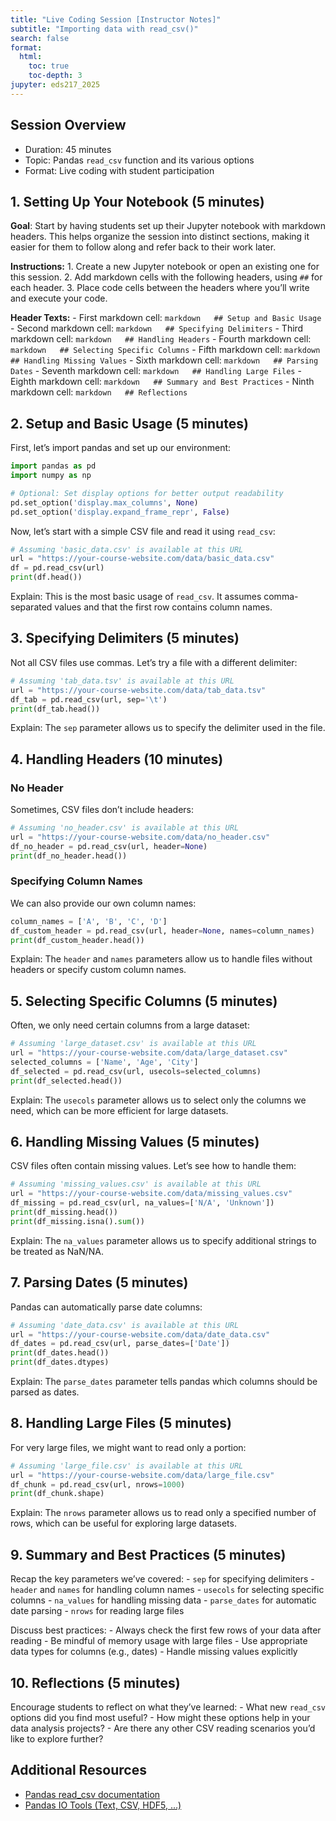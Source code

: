 ```yaml
---
title: "Live Coding Session [Instructor Notes]"
subtitle: "Importing data with read_csv()"
search: false
format: 
  html:
    toc: true
    toc-depth: 3
jupyter: eds217_2025
---
```


## Session Overview
- Duration: 45 minutes
- Topic: Pandas `read_csv` function and its various options
- Format: Live coding with student participation

## 1. Setting Up Your Notebook (5 minutes)

**Goal**: Start by having students set up their Jupyter notebook with markdown headers. This helps organize the session into distinct sections, making it easier for them to follow along and refer back to their work later.

**Instructions:**
1. Create a new Jupyter notebook or open an existing one for this session.
2. Add markdown cells with the following headers, using `##` for each header.
3. Place code cells between the headers where you'll write and execute your code.

**Header Texts:**
- First markdown cell:
  ```markdown
  ## Setup and Basic Usage
  ```
- Second markdown cell:
  ```markdown
  ## Specifying Delimiters
  ```
- Third markdown cell:
  ```markdown
  ## Handling Headers
  ```
- Fourth markdown cell:
  ```markdown
  ## Selecting Specific Columns
  ```
- Fifth markdown cell:
  ```markdown
  ## Handling Missing Values
  ```
  - Sixth markdown cell:
  ```markdown
  ## Parsing Dates
  ```
- Seventh markdown cell:
  ```markdown
  ## Handling Large Files
  ```
- Eighth markdown cell:
  ```markdown
  ## Summary and Best Practices
  ```
- Ninth markdown cell:
  ```markdown
  ## Reflections
  ```

## 2. Setup and Basic Usage (5 minutes)

First, let's import pandas and set up our environment:

```python
import pandas as pd
import numpy as np

# Optional: Set display options for better output readability
pd.set_option('display.max_columns', None)
pd.set_option('display.expand_frame_repr', False)
```

Now, let's start with a simple CSV file and read it using `read_csv`:

```python
# Assuming 'basic_data.csv' is available at this URL
url = "https://your-course-website.com/data/basic_data.csv"
df = pd.read_csv(url)
print(df.head())
```

Explain: This is the most basic usage of `read_csv`. It assumes comma-separated values and that the first row contains column names.

## 3. Specifying Delimiters (5 minutes)

Not all CSV files use commas. Let's try a file with a different delimiter:

```python
# Assuming 'tab_data.tsv' is available at this URL
url = "https://your-course-website.com/data/tab_data.tsv"
df_tab = pd.read_csv(url, sep='\t')
print(df_tab.head())
```

Explain: The `sep` parameter allows us to specify the delimiter used in the file.

## 4. Handling Headers (10 minutes)

### No Header

Sometimes, CSV files don't include headers:

```python
# Assuming 'no_header.csv' is available at this URL
url = "https://your-course-website.com/data/no_header.csv"
df_no_header = pd.read_csv(url, header=None)
print(df_no_header.head())
```

### Specifying Column Names

We can also provide our own column names:

```python
column_names = ['A', 'B', 'C', 'D']
df_custom_header = pd.read_csv(url, header=None, names=column_names)
print(df_custom_header.head())
```

Explain: The `header` and `names` parameters allow us to handle files without headers or specify custom column names.

## 5. Selecting Specific Columns (5 minutes)

Often, we only need certain columns from a large dataset:

```python
# Assuming 'large_dataset.csv' is available at this URL
url = "https://your-course-website.com/data/large_dataset.csv"
selected_columns = ['Name', 'Age', 'City']
df_selected = pd.read_csv(url, usecols=selected_columns)
print(df_selected.head())
```

Explain: The `usecols` parameter allows us to select only the columns we need, which can be more efficient for large datasets.

## 6. Handling Missing Values (5 minutes)

CSV files often contain missing values. Let's see how to handle them:

```python
# Assuming 'missing_values.csv' is available at this URL
url = "https://your-course-website.com/data/missing_values.csv"
df_missing = pd.read_csv(url, na_values=['N/A', 'Unknown'])
print(df_missing.head())
print(df_missing.isna().sum())
```

Explain: The `na_values` parameter allows us to specify additional strings to be treated as NaN/NA.

## 7. Parsing Dates (5 minutes)

Pandas can automatically parse date columns:

```python
# Assuming 'date_data.csv' is available at this URL
url = "https://your-course-website.com/data/date_data.csv"
df_dates = pd.read_csv(url, parse_dates=['Date'])
print(df_dates.head())
print(df_dates.dtypes)
```

Explain: The `parse_dates` parameter tells pandas which columns should be parsed as dates.

## 8. Handling Large Files (5 minutes)

For very large files, we might want to read only a portion:

```python
# Assuming 'large_file.csv' is available at this URL
url = "https://your-course-website.com/data/large_file.csv"
df_chunk = pd.read_csv(url, nrows=1000)
print(df_chunk.shape)
```

Explain: The `nrows` parameter allows us to read only a specified number of rows, which can be useful for exploring large datasets.

## 9. Summary and Best Practices (5 minutes)

Recap the key parameters we've covered:
- `sep` for specifying delimiters
- `header` and `names` for handling column names
- `usecols` for selecting specific columns
- `na_values` for handling missing data
- `parse_dates` for automatic date parsing
- `nrows` for reading large files

Discuss best practices:
- Always check the first few rows of your data after reading
- Be mindful of memory usage with large files
- Use appropriate data types for columns (e.g., dates)
- Handle missing values explicitly

## 10. Reflections (5 minutes)

Encourage students to reflect on what they've learned:
- What new `read_csv` options did you find most useful?
- How might these options help in your data analysis projects?
- Are there any other CSV reading scenarios you'd like to explore further?

## Additional Resources

- [Pandas read_csv documentation](https://pandas.pydata.org/pandas-docs/stable/reference/api/pandas.read_csv.html)
- [Pandas IO Tools (Text, CSV, HDF5, …)](https://pandas.pydata.org/pandas-docs/stable/user_guide/io.html)